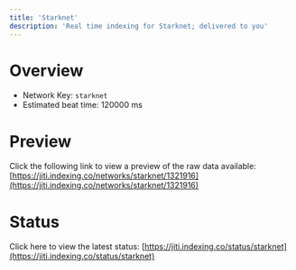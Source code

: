 ```yaml
---
title: 'Starknet'
description: 'Real time indexing for Starknet; delivered to you'
---
```


# Overview
- Network Key: `starknet`
- Estimated beat time: 120000 ms

# Preview
Click the following link to view a preview of the raw data available: [https://jiti.indexing.co/networks/starknet/1321916](https://jiti.indexing.co/networks/starknet/1321916)

# Status
Click here to view the latest status: [https://jiti.indexing.co/status/starknet](https://jiti.indexing.co/status/starknet)
